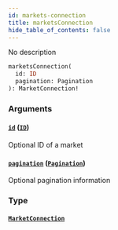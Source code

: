 ```yaml
---
id: markets-connection
title: marketsConnection
hide_table_of_contents: false
---
```



No description

```graphql
marketsConnection(
  id: ID
  pagination: Pagination
): MarketConnection!
```


### Arguments

#### [`id`](#) ([`ID`](/docs/testnet/graphql/scalars/id))

Optional ID of a market


#### [`pagination`](#) ([`Pagination`](/docs/testnet/graphql/inputs/pagination))

Optional pagination information


### Type

#### [`MarketConnection`](/docs/testnet/graphql/objects/market-connection)






